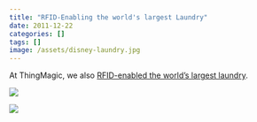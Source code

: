 ```yaml
---
title: "RFID-Enabling the world's largest Laundry"
date: 2011-12-22
categories: []
tags: []
image: /assets/disney-laundry.jpg
---
```


At ThingMagic, we also [RFID-enabled the world's largest laundry](https://www.rfidjournal.com/news/rfid-helps-disney-employees-get-into-character/83991/).

![](/assets/disney-laundry.jpg)

![](/assets/disney-laundry2.jpg)
